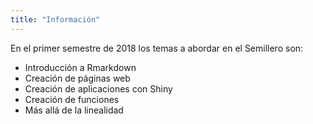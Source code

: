 ```yaml
---
title: "Información"
---
```


En el primer semestre de 2018 los temas a abordar en el Semillero son:

- Introducción a Rmarkdown
- Creación de páginas web
- Creación de aplicaciones con Shiny
- Creación de funciones
- Más allá de la linealidad


